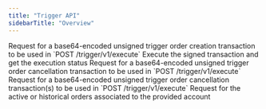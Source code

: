 ```yaml
---
title: "Trigger API"
sidebarTitle: "Overview"
---
```


<CardGroup>
  <Card title="createOrder" href="/api-reference/trigger/create-order" icon="file-lines" horizontal>
    Request for a base64-encoded unsigned trigger order creation transaction to be used in `POST /trigger/v1/execute`
  </Card>
  <Card title="execute" href="/api-reference/trigger/execute" icon="file-lines" horizontal>
    Execute the signed transaction and get the execution status
  </Card>
  <Card title="cancelOrder" href="/api-reference/trigger/cancel-order" icon="file-lines" horizontal>
    Request for a base64-encoded unsigned trigger order cancellation transaction to be used in `POST /trigger/v1/execute`
  </Card>
  <Card title="cancelOrders" href="/api-reference/trigger/cancel-orders" icon="file-lines" horizontal>
    Request for a base64-encoded unsigned trigger order cancellation transaction(s) to be used in `POST /trigger/v1/execute`
  </Card>
  <Card title="getTriggerOrders" href="/api-reference/trigger/get-trigger-orders" icon="file-lines" horizontal>
    Request for the active or historical orders associated to the provided account
  </Card>
</CardGroup>

